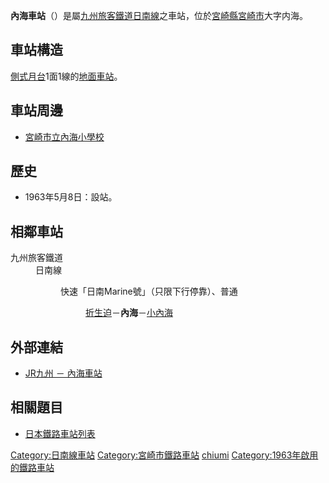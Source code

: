 {{日本車站資訊
|公司色    = red
|文字色  = 
|站名    = 內海站
|圖片    = NichinanLine Uchiumi Station 2008.JPG
|pxl    =
|圖片說明= 候車室
|日文原名= 内海
|平假名= うちうみ
|羅馬拼音= Uchiumi
|前一站  = [[折生迫站|折生迫]]
|前一站距離   = 3.7
|後一站距離   = 2.4
|後一站  = [[小內海站|小內海]]
|電報略號= チミ
|車站編號  =
|所屬公司= [[九州旅客鐵道|九州旅客鐵道]]（JR九州）
|所屬路線= [[日南線|日南線]]
|距離  = 17.5
|起點站  = [[南宮崎站|南宮崎]]
|所在地  = [[宮崎縣|宮崎縣]][[宮崎市|宮崎市]]大字內海<ref name="zeneki44">{{Cite book |title =週刊 JR全駅・全車両基地 |publisher = [[朝日新聞出版|朝日新聞出版]] |series=週刊朝日百科 |volume  =44号 宮崎駅・都城駅・志布志駅ほか80駅 |date =2013-06-23 |page =26 }}</ref>
|車站構造  = [[地面車站|地面車站]]
|月台配置  = 1面1線<ref name="zeneki44"/>
|啟用年月日= 1963年（[[昭和|昭和]]38年）5月8日<ref name="zeneki44"/>
|廢站年月日= 
|乘客人數= 29
|上下車人次= 
|統計年度= 2012年
|轉車    =
|備註    = [[無人站|無人站]]<ref name="zeneki44"/>
}}
'''內海車站'''（{{jpn|j=内海駅|hg=うちうみえき|rm=Uchiumi eki|f=y}}）是屬[[九州旅客鐵道|九州旅客鐵道]][[日南線|日南線]]之車站，位於[[宮崎縣|宮崎縣]][[宮崎市|宮崎市]]大字内海。 
== 車站構造 ==
[[側式月台|側式月台]]1面1線的[[地面車站|地面車站]]。
== 車站周邊 ==
*[[宮崎市立內海小學校|宮崎市立內海小學校]] 
== 歷史 ==
*1963年5月8日：設站。
== 相鄰車站 ==
; 九州旅客鐵道
: 日南線
:: {{color|gold|■}}快速「日南Marine號」（只限下行停靠）、{{Color|black|■}}普通
::: [[折生迫站|折生迫]]－'''內海'''－[[小內海站|小內海]]

==外部連結==
* [http://www.jrkyushu.co.jp/railway/station/1191433_1601.html JR九州 － 內海車站] {{Wayback|url=http://www.jrkyushu.co.jp/railway/station/1191433_1601.html |date=20201029103719 }}{{ja}}

== 相關題目 ==
*[[日本鐵路車站列表|日本鐵路車站列表]]

{{日南線}}

{{DEFAULTSORT:Uchiumi}}
[[Category:日南線車站|Category:日南線車站]]
[[Category:宮崎市鐵路車站|Category:宮崎市鐵路車站]]
[[Category:日本鐵路車站_U|chiumi]]
[[Category:1963年啟用的鐵路車站|Category:1963年啟用的鐵路車站]]


{{Japan-rail-stub}}